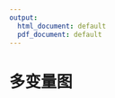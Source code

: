 ---
output:
  html_document: default
  pdf_document: default
---

# 多变量图 {#mutiple-variable-fig}

